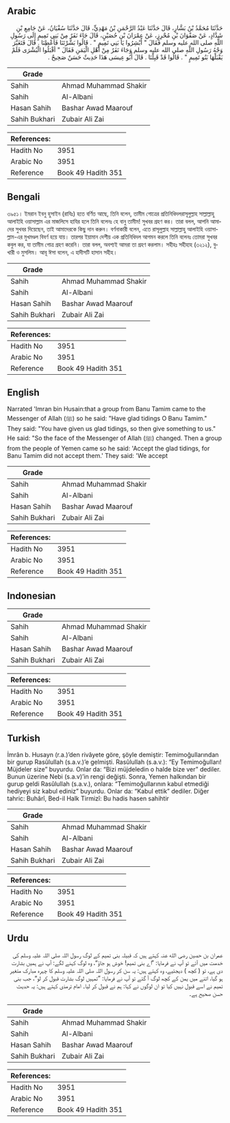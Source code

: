 ## Arabic


<div dir="rtl" lang="ar" style={{fontSize:'larger',backgroundColor:'#f8f9fa',padding:20}}>
حَدَّثَنَا مُحَمَّدُ بْنُ بَشَّارٍ، قَالَ حَدَّثَنَا عَبْدُ الرَّحْمَنِ بْنُ مَهْدِيٍّ، قَالَ حَدَّثَنَا سُفْيَانُ، عَنْ جَامِعِ بْنِ شَدَّادٍ، عَنْ صَفْوَانَ بْنِ مُحْرِزٍ، عَنْ عِمْرَانَ بْنِ حُصَيْنٍ، قَالَ جَاءَ نَفَرٌ مِنْ بَنِي تَمِيمٍ إِلَى رَسُولِ اللَّهِ صلى الله عليه وسلم فَقَالَ ‏"‏ أَبْشِرُوا يَا بَنِي تَمِيمٍ ‏"‏ ‏.‏ قَالُوا بَشَّرْتَنَا فَأَعْطِنَا ‏.‏ قَالَ فَتَغَيَّرَ وَجْهُ رَسُولِ اللَّهِ صلى الله عليه وسلم وَجَاءَ نَفَرٌ مِنْ أَهْلِ الْيَمَنِ فَقَالَ ‏"‏ أقْبَلُوا الْبُشْرَى فَلَمْ يَقْبَلْهَا بَنُو تَمِيمٍ ‏"‏ ‏.‏ قَالُوا قَدْ قَبِلْنَا ‏.‏ قَالَ أَبُو عِيسَى هَذَا حَدِيثٌ حَسَنٌ صَحِيحٌ ‏.‏
</div>
<div style={{backgroundColor:'#f8f9fa',padding:20, marginBottom: 10}}><table> <thead> <tr> <th>Grade</th> <th></th> </tr> </thead> <tbody> <tr><td>Sahih</td><td>Ahmad Muhammad Shakir</td></tr><tr><td>Sahih</td><td>Al-Albani</td></tr><tr><td>Hasan Sahih</td><td>Bashar Awad Maarouf</td></tr><tr><td>Sahih Bukhari</td><td>Zubair Ali Zai</td></tr></tbody></table><table> <thead> <tr> <th>References:</th> <th></th> </tr> </thead> <tbody><tr><td>Hadith No</td><td>3951</td></tr><tr><td>Arabic No</td><td>3951</td></tr><tr><td>Reference</td><td>Book 49 Hadith 351</td></tr></tbody></table></div>

## Bengali


<div dir="ltr" lang="bn" style={{fontSize:'larger',backgroundColor:'#f8f9fa',padding:20}}>
৩৯৫১। ইমরান ইবনু হুসাইন (রাযিঃ) হতে বর্ণিত আছে, তিনি বলেন, তামীম গোত্রের প্রতিনিধিদলরাসূলুল্লাহ সাল্লাল্লাহু আলাইহি ওয়াসাল্লাম এর মাজলিসে হাযির হলে তিনি বলেনঃ হে বানু তামীম! সুখবর গ্রহণ কর। তারা বলল, আপনি আমাদের সুখবর দিয়েছেন, তাই আমাদেরকে কিছু দান করুন। বর্ণনাকারী বলেন, এতে রাসূলুল্লাহ সাল্লাল্লাহু আলাইহি ওয়াসাল্লাম-এর মুখমণ্ডল বিবর্ণ হয়ে যায়। তারপর ইয়ামান দেশীয় এক প্রতিনিধিদল আগমন করলে তিনি বলেনঃ তোমরা সুখবর কবুল কর, যা তামীম গোত্র গ্রহণ করেনি। তারা বলল, অবশ্যই আমরা তা গ্রহণ করলাম। সহীহঃ সহীহাহ (৩২১২), বুখারী ও মুসলিম। আবূ ঈসা বলেন, এ হাদীসটি হাসান সহীহ।
</div>
<div style={{backgroundColor:'#f8f9fa',padding:20, marginBottom: 10}}><table> <thead> <tr> <th>Grade</th> <th></th> </tr> </thead> <tbody> <tr><td>Sahih</td><td>Ahmad Muhammad Shakir</td></tr><tr><td>Sahih</td><td>Al-Albani</td></tr><tr><td>Hasan Sahih</td><td>Bashar Awad Maarouf</td></tr><tr><td>Sahih Bukhari</td><td>Zubair Ali Zai</td></tr></tbody></table><table> <thead> <tr> <th>References:</th> <th></th> </tr> </thead> <tbody><tr><td>Hadith No</td><td>3951</td></tr><tr><td>Arabic No</td><td>3951</td></tr><tr><td>Reference</td><td>Book 49 Hadith 351</td></tr></tbody></table></div>

## English


<div dir="ltr" lang="en" style={{fontSize:'larger',backgroundColor:'#f8f9fa',padding:20}}>
Narrated 'Imran bin Husain:that a group from Banu Tamim came to the Messenger of Allah (ﷺ) so he said: "Have glad tidings O Banu Tamim." They said: "You have given us glad tidings, so then give something to us." He said: "So the face of the Messenger of Allah (ﷺ) changed. Then a group from the people of Yemen came so he said: 'Accept the glad tidings, for Banu Tamim did not accept them.' They said: 'We accept
</div>
<div style={{backgroundColor:'#f8f9fa',padding:20, marginBottom: 10}}><table> <thead> <tr> <th>Grade</th> <th></th> </tr> </thead> <tbody> <tr><td>Sahih</td><td>Ahmad Muhammad Shakir</td></tr><tr><td>Sahih</td><td>Al-Albani</td></tr><tr><td>Hasan Sahih</td><td>Bashar Awad Maarouf</td></tr><tr><td>Sahih Bukhari</td><td>Zubair Ali Zai</td></tr></tbody></table><table> <thead> <tr> <th>References:</th> <th></th> </tr> </thead> <tbody><tr><td>Hadith No</td><td>3951</td></tr><tr><td>Arabic No</td><td>3951</td></tr><tr><td>Reference</td><td>Book 49 Hadith 351</td></tr></tbody></table></div>

## Indonesian


<div dir="ltr" lang="id" style={{fontSize:'larger',backgroundColor:'#f8f9fa',padding:20}}>

</div>
<div style={{backgroundColor:'#f8f9fa',padding:20, marginBottom: 10}}><table> <thead> <tr> <th>Grade</th> <th></th> </tr> </thead> <tbody> <tr><td>Sahih</td><td>Ahmad Muhammad Shakir</td></tr><tr><td>Sahih</td><td>Al-Albani</td></tr><tr><td>Hasan Sahih</td><td>Bashar Awad Maarouf</td></tr><tr><td>Sahih Bukhari</td><td>Zubair Ali Zai</td></tr></tbody></table><table> <thead> <tr> <th>References:</th> <th></th> </tr> </thead> <tbody><tr><td>Hadith No</td><td>3951</td></tr><tr><td>Arabic No</td><td>3951</td></tr><tr><td>Reference</td><td>Book 49 Hadith 351</td></tr></tbody></table></div>

## Turkish


<div dir="ltr" lang="tr" style={{fontSize:'larger',backgroundColor:'#f8f9fa',padding:20}}>
İmrân b. Husayn (r.a.)’den rivâyete göre, şöyle demiştir: Temimoğullarından bir gurup Rasûlullah (s.a.v.)’e gelmişti. Rasûlullah (s.a.v.): “Ey Temimoğulları! Müjdeler size” buyurdu. Onlar da: “Bizi müjdeledin o halde bize ver” dediler. Bunun üzerine Nebi (s.a.v)’in rengi değişti. Sonra, Yemen halkından bir gurup geldi Rasûlullah (s.a.v.), onlara: “Temimoğullarının kabul etmediği hediyeyi siz kabul ediniz” buyurdu. Onlar da: “Kabul ettik” dediler. Diğer tahric: Buhârî, Bed-il Halk Tirmizî: Bu hadis hasen sahihtir
</div>
<div style={{backgroundColor:'#f8f9fa',padding:20, marginBottom: 10}}><table> <thead> <tr> <th>Grade</th> <th></th> </tr> </thead> <tbody> <tr><td>Sahih</td><td>Ahmad Muhammad Shakir</td></tr><tr><td>Sahih</td><td>Al-Albani</td></tr><tr><td>Hasan Sahih</td><td>Bashar Awad Maarouf</td></tr><tr><td>Sahih Bukhari</td><td>Zubair Ali Zai</td></tr></tbody></table><table> <thead> <tr> <th>References:</th> <th></th> </tr> </thead> <tbody><tr><td>Hadith No</td><td>3951</td></tr><tr><td>Arabic No</td><td>3951</td></tr><tr><td>Reference</td><td>Book 49 Hadith 351</td></tr></tbody></table></div>

## Urdu


<div dir="rtl" lang="ur" style={{fontSize:'larger',backgroundColor:'#f8f9fa',padding:20}}>
عمران بن حصین رضی الله عنہ کہتے ہیں کہ قبیلہ بنی تمیم کے لوگ رسول اللہ صلی اللہ علیہ وسلم کی خدمت میں آئے تو آپ نے فرمایا: ”اے بنی تمیم! خوش ہو جاؤ“، وہ لوگ کہنے لگے: آپ نے ہمیں بشارت دی ہے، تو ( کچھ ) دیجئیے، وہ کہتے ہیں: یہ سن کر رسول اللہ صلی اللہ علیہ وسلم کا چہرہ مبارک متغیر ہو گیا، اتنے میں یمن کے کچھ لوگ آ گئے تو آپ نے فرمایا: ”تمہیں لوگ بشارت قبول کر لو“، جب بنی تمیم نے اسے قبول نہیں کیا تو ان لوگوں نے کہا: ہم نے قبول کر لیا۔ امام ترمذی کہتے ہیں: یہ حدیث حسن صحیح ہے۔
</div>
<div style={{backgroundColor:'#f8f9fa',padding:20, marginBottom: 10}}><table> <thead> <tr> <th>Grade</th> <th></th> </tr> </thead> <tbody> <tr><td>Sahih</td><td>Ahmad Muhammad Shakir</td></tr><tr><td>Sahih</td><td>Al-Albani</td></tr><tr><td>Hasan Sahih</td><td>Bashar Awad Maarouf</td></tr><tr><td>Sahih Bukhari</td><td>Zubair Ali Zai</td></tr></tbody></table><table> <thead> <tr> <th>References:</th> <th></th> </tr> </thead> <tbody><tr><td>Hadith No</td><td>3951</td></tr><tr><td>Arabic No</td><td>3951</td></tr><tr><td>Reference</td><td>Book 49 Hadith 351</td></tr></tbody></table></div>